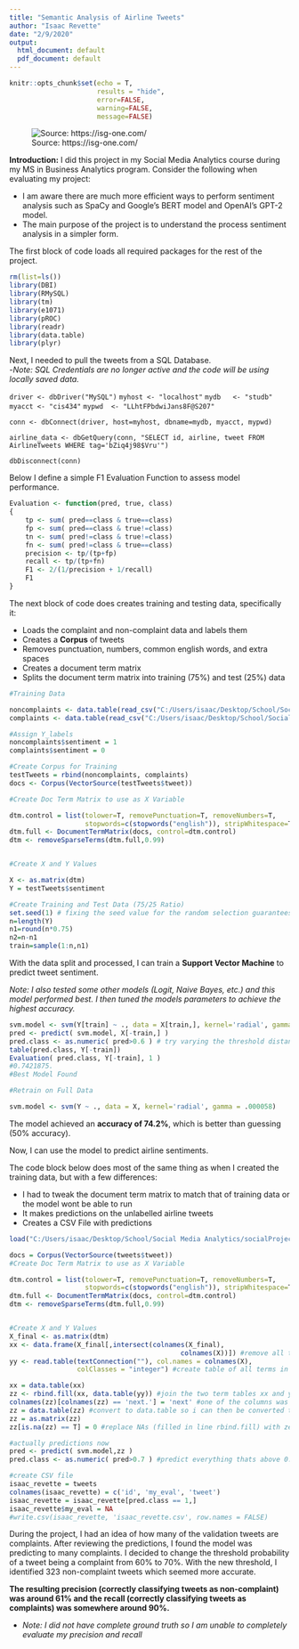---
title: "Semantic Analysis of Airline Tweets"
author: "Isaac Revette"
date: "2/9/2020"
output:
  html_document: default
  pdf_document: default
---

```{r setup, include=FALSE}
knitr::opts_chunk$set(echo = T,
                      results = "hide",
                      error=FALSE,
                      warning=FALSE,
                      message=FALSE)

```
![Source: https://isg-one.com/](C:/Users/isaac/Desktop/airline_image.jpg)


**Introduction:** I did this project in my Social Media Analytics course during my MS in Business Analytics program. Consider the following when evaluating my project:


- I am aware there are much more efficient ways to perform sentiment analysis such as SpaCy and Google's BERT model and OpenAI's GPT-2 model.
- The main purpose of the project is to understand the process sentiment analysis in a simpler form.



The first block of code loads all required packages for the rest of the project.


```{r packages}

rm(list=ls())
library(DBI)
library(RMySQL)
library(tm)
library(e1071)
library(pROC)
library(readr)
library(data.table)
library(plyr)


```

Next, I needed to pull the tweets from a SQL Database.  
-*Note: SQL Credentials are no longer active and the code will be using locally saved data.*


`driver <- dbDriver("MySQL")`
`myhost <- "localhost"`
`mydb   <- "studb"`
`myacct <- "cis434"`
`mypwd  <- "LLhtFPbdwiJans8F@S207"`

`conn <- dbConnect(driver, host=myhost, dbname=mydb, myacct, mypwd)`

`airline_data <- dbGetQuery(conn, "SELECT id, airline, tweet FROM AirlineTweets WHERE tag='bZiq4j98$Vru'")`

`dbDisconnect(conn) `

Below I define a simple F1 Evaluation Function to assess model performance.

```{r F1 Evaluation Function}
Evaluation <- function(pred, true, class)
{
    tp <- sum( pred==class & true==class)
    fp <- sum( pred==class & true!=class)
    tn <- sum( pred!=class & true!=class)
    fn <- sum( pred!=class & true==class)
    precision <- tp/(tp+fp)
    recall <- tp/(tp+fn)
    F1 <- 2/(1/precision + 1/recall)
    F1
}

```



The next block of code does creates training and testing data, specifically it:


- Loads the complaint and non-complaint data and labels them
- Creates a **Corpus** of tweets
- Removes punctuation, numbers, common english words, and extra spaces
- Creates a document term matrix 
- Splits the document term matrix into training (75%) and test (25%) data




```{r Prepare Training Data}
#Training Data

noncomplaints <- data.table(read_csv("C:/Users/isaac/Desktop/School/Social Media Analytics/noncomplaint1700.csv"))
complaints <- data.table(read_csv("C:/Users/isaac/Desktop/School/Social Media Analytics/complaint1700.csv"))

#Assign Y_labels
noncomplaints$sentiment = 1
complaints$sentiment = 0

#Create Corpus for Training
testTweets = rbind(noncomplaints, complaints)
docs <- Corpus(VectorSource(testTweets$tweet))

#Create Doc Term Matrix to use as X Variable

dtm.control = list(tolower=T, removePunctuation=T, removeNumbers=T, 
                   stopwords=c(stopwords("english")), stripWhitespace=T)
dtm.full <- DocumentTermMatrix(docs, control=dtm.control)
dtm <- removeSparseTerms(dtm.full,0.99)


#Create X and Y Values

X <- as.matrix(dtm)
Y = testTweets$sentiment

#Create Training and Test Data (75/25 Ratio)
set.seed(1) # fixing the seed value for the random selection guarantees the same results in repeated runs
n=length(Y)
n1=round(n*0.75)
n2=n-n1
train=sample(1:n,n1)


```



With the data split and processed, I can train a **Support Vector Machine** to predict tweet sentiment.

*Note: I also tested some other models (Logit, Naive Bayes, etc.) and this model performed best. I then tuned the models parameters to achieve the highest accuracy.*



```{r Train the SVM Model, results = "markup"}
svm.model <- svm(Y[train] ~ ., data = X[train,], kernel='radial', gamma = .000058)
pred <- predict( svm.model, X[-train,] )
pred.class <- as.numeric( pred>0.6 ) # try varying the threshold distance
table(pred.class, Y[-train])
Evaluation( pred.class, Y[-train], 1 )
#0.7421875.
#Best Model Found

#Retrain on Full Data

svm.model <- svm(Y ~ ., data = X, kernel='radial', gamma = .000058)

```




The model achieved an **accuracy of 74.2%**, which is better than guessing (50% accuracy).

Now, I can use the model to predict airline sentiments.

The code block below does most of the same thing as when I created the training data, but with a few differences:


- I had to tweak the document term matrix to match that of training data or the model wont be able to run
- It makes predictions on the unlabelled airline tweets
- Creates a CSV File with predictions



```{r Use Model to Predict Tweet Sentiment, results = "markup"}
load("C:/Users/isaac/Desktop/School/Social Media Analytics/socialProject_isaac.RData") #load tweets data for project predicts

docs = Corpus(VectorSource(tweets$tweet))
#Create Doc Term Matrix to use as X Variable

dtm.control = list(tolower=T, removePunctuation=T, removeNumbers=T, 
                   stopwords=c(stopwords("english")), stripWhitespace=T)
dtm.full <- DocumentTermMatrix(docs, control=dtm.control)
dtm <- removeSparseTerms(dtm.full,0.99)


#Create X and Y Values
X_final <- as.matrix(dtm)
xx <- data.frame(X_final[,intersect(colnames(X_final),
                                           colnames(X))]) #remove all terms that didnt appear in training DTM
yy <- read.table(textConnection(""), col.names = colnames(X),
                 colClasses = "integer") #create table of all terms in teh original DTM

xx = data.table(xx)
zz <- rbind.fill(xx, data.table(yy)) #join the two term tables xx and yy to create a table of terms equal to training DTMs
colnames(zz)[colnames(zz) == 'next.'] = 'next' #one of the columns was named next. but needs to be renamed next
zz = data.table(zz) #convert to data.table so i can then be converted to matrix (not sure why, but doesnt work otherwise)
zz = as.matrix(zz)
zz[is.na(zz) == T] = 0 #replace NAs (filled in line rbind.fill) with zeros

#actually predictions now
pred <- predict( svm.model,zz )
pred.class <- as.numeric( pred>0.7 ) #predict everything thats above 0.6 as positive

#create CSV file
isaac_revette = tweets
colnames(isaac_revette) = c('id', 'my_eval', 'tweet')
isaac_revette = isaac_revette[pred.class == 1,]
isaac_revette$my_eval = NA
#write.csv(isaac_revette, 'isaac_revette.csv', row.names = FALSE)
```



During the project, I had an idea of how many of the validation tweets are complaints. After reviewing the predictions, I found the model was predicting to many complaints. I decided to change the threshold probability of a tweet being a complaint from 60% to 70%. With the new threshold, I identified 323 non-complaint tweets which seemed more accurate. 

**The resulting precision (correctly classifying tweets as non-complaint) was around 61% and the recall (correctly classifying tweets as complaints) was somewhere around 90%.**


- *Note: I did not have complete ground truth so I am unable to completely evaluate my precision and recall*
 





